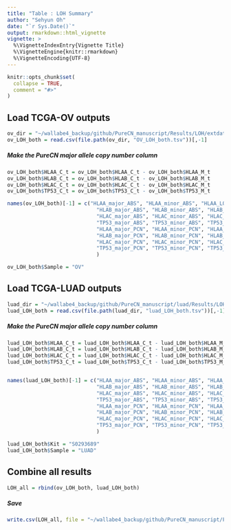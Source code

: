 ```yaml
---
title: "Table : LOH Summary"
author: "Sehyun Oh"
date: "`r Sys.Date()`"
output: rmarkdown::html_vignette
vignette: >
  %\VignetteIndexEntry{Vignette Title}
  %\VignetteEngine{knitr::rmarkdown}
  %\VignetteEncoding{UTF-8}
---
```


```r
knitr::opts_chunk$set(
  collapse = TRUE,
  comment = "#>"
)
```

## Load TCGA-OV outputs
```r
ov_dir = "~/wallabe4_backup/github/PureCN_manuscript/Results/LOH/extdata"
ov_LOH_both = read.csv(file.path(ov_dir, "OV_LOH_both.tsv"))[,-1]
```

##### Make the PureCN major allele copy number column
```r
ov_LOH_both$HLAA_C_t = ov_LOH_both$HLAA_C_t - ov_LOH_both$HLAA_M_t
ov_LOH_both$HLAB_C_t = ov_LOH_both$HLAB_C_t - ov_LOH_both$HLAB_M_t
ov_LOH_both$HLAC_C_t = ov_LOH_both$HLAC_C_t - ov_LOH_both$HLAC_M_t
ov_LOH_both$TP53_C_t = ov_LOH_both$TP53_C_t - ov_LOH_both$TP53_M_t

names(ov_LOH_both)[-1] = c("HLAA_major_ABS", "HLAA_minor_ABS", "HLAA_LOH_ABS",
                             "HLAB_major_ABS", "HLAB_minor_ABS", "HLAB_LOH_ABS",
                             "HLAC_major_ABS", "HLAC_minor_ABS", "HLAC_LOH_ABS",
                             "TP53_major_ABS", "TP53_minor_ABS", "TP53_LOH_ABS",
                             "HLAA_major_PCN", "HLAA_minor_PCN", "HLAA_LOH_PCN",
                             "HLAB_major_PCN", "HLAB_minor_PCN", "HLAB_LOH_PCN",
                             "HLAC_major_PCN", "HLAC_minor_PCN", "HLAC_LOH_PCN", 
                             "TP53_major_PCN", "TP53_minor_PCN", "TP53_LOH_PCN", "Kit"
                             )

ov_LOH_both$Sample = "OV"
```

## Load TCGA-LUAD outputs
```r
luad_dir = "~/wallabe4_backup/github/PureCN_manuscript/luad/Results/LOH/extdata"
luad_LOH_both = read.csv(file.path(luad_dir, "luad_LOH_both.tsv"))[,-1]
```

##### Make the PureCN major allele copy number column 
```r
luad_LOH_both$HLAA_C_t = luad_LOH_both$HLAA_C_t - luad_LOH_both$HLAA_M_t
luad_LOH_both$HLAB_C_t = luad_LOH_both$HLAB_C_t - luad_LOH_both$HLAB_M_t
luad_LOH_both$HLAC_C_t = luad_LOH_both$HLAC_C_t - luad_LOH_both$HLAC_M_t
luad_LOH_both$TP53_C_t = luad_LOH_both$TP53_C_t - luad_LOH_both$TP53_M_t


names(luad_LOH_both)[-1] = c("HLAA_major_ABS", "HLAA_minor_ABS", "HLAA_LOH_ABS",
                             "HLAB_major_ABS", "HLAB_minor_ABS", "HLAB_LOH_ABS",
                             "HLAC_major_ABS", "HLAC_minor_ABS", "HLAC_LOH_ABS",
                             "TP53_major_ABS", "TP53_minor_ABS", "TP53_LOH_ABS",
                             "HLAA_major_PCN", "HLAA_minor_PCN", "HLAA_LOH_PCN",
                             "HLAB_major_PCN", "HLAB_minor_PCN", "HLAB_LOH_PCN",
                             "HLAC_major_PCN", "HLAC_minor_PCN", "HLAC_LOH_PCN", 
                             "TP53_major_PCN", "TP53_minor_PCN", "TP53_LOH_PCN"
                             )

luad_LOH_both$Kit = "S0293689"
luad_LOH_both$Sample = "LUAD"
```

## Combine all results
```r
LOH_all = rbind(ov_LOH_both, luad_LOH_both)
```

##### Save
```r
write.csv(LOH_all, file = "~/wallabe4_backup/github/PureCN_manuscript/Figures/Final_Tables/Table_LOH.csv")
```